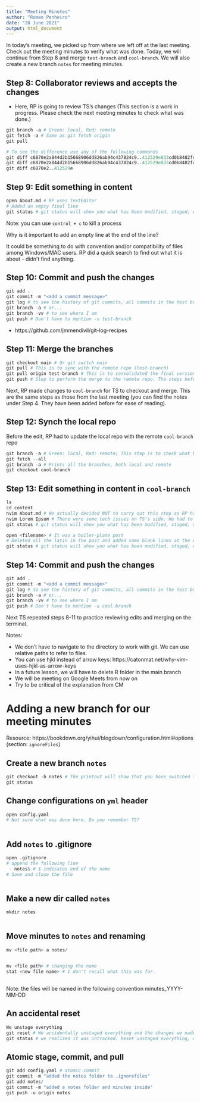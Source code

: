 ```yaml
---
title: "Meeting Minutes"
author: "Romeo Penheiro"
date: "28 June 2021"
output: html_document
---
```


In today's meeting, we picked up from where we left off at the last meeting. Check out the meeting minutes to verify what was done. Today, we will continue from Step 8 and merge `test-branch` and `cool-branch`. We will also create a new branch `notes` for meeting minutes.

## Step 8: Collaborator reviews and accepts the changes

- Here, RP is going to review TS's changes (This section is a work in progress. Please check the next meeting minutes to check what was done.)

```r
git branch -a # Green: local, Red: remote
git fetch -a # Same as git fetch origin
git pull

# To see the difference use any of the following commands
git diff c6870e2a844d2b15668906dd826ab94c437824c9..412529e833cd0b8482fd24f399969f44d33477c1 
git diff c6870e2a844d2b15668906dd826ab94c437824c9..412529e833cd0b8482fd24f399969f44d33477c1 --content/about.md 
git diff c6870e2..412529e

```

## Step 9: Edit something in content

```r
open About.md # RP uses TextEditor
# Added an empty final line
git status # git status will show you what has been modified, staged, or committed. 
```
Note: you can use `control + c` to kill a process

Why is it important to add an empty line at the end of the line?

It could be something to do with convention and/or compatibility of files among Windows/MAC users. RP did a quick search to find out what it is about - didn't find anything.

## Step 10: Commit and push the changes

```r
git add .
git commit -m "<add a commit message>"
git log # to see the history of git commits, all commits in the test branch, check out below all the recipes
git branch -a # or...
git branch -vv # to see where I am
git push # Don't have to mention -u test-branch
```

* https://github.com/jmmendivil/git-log-recipes

## Step 11: Merge the branches

```r
git checkout main # Or git switch main
git pull # This is to sync with the remote repo (test-branch)
git pull origin test-branch # This is to consolidated the final version of test branch and then merge to the main branch
git push # Step to perform the merge to the remote repo. The steps before this were done locally. If the pull request is successfully merged and closed, you will see it in GitHub GUI browser.

```


Next, RP made changes to `cool-branch` for TS to checkout and merge. This are the same steps as those from the last meeting (you can find the notes under Step 4. They have been added before for ease of reading).

## Step 12: Synch the local repo

Before the edit, RP had to update the local repo with the remote `cool-branch` repo

```r
git branch -a # Green: local, Red: remote; This step is to check what branch HEAD of local repo is on and if we need to switch. The printout will give a list of branches that the local repo currently has.
git fetch --all 
git branch -a # Prints all the branches, both local and remote
git checkout cool-branch

```

## Step 13: Edit something in content in `cool-branch`


```r
ls
cd content
nvim About.md # We actually decided NOT to carry out this step as RP had made changes here in his 'test-branch'. Instead, TS used...
nvim Lorem Ipsum # There were some tech issues on TS's side. He had to use control + c to toggle between save and edit mode on nvim. Usually, esc can be used to exit the text editor, but he wasn't able to use it because Zoom shreen sharing service had a tech issue. *
git status # git status will show you what has been modified, staged, or committed. 

open <filename> # It was a boiler-plate post
# Deleted all the latin in the post and added some blank lines at the end of the file
git status # git status will show you what has been modified, staged, or committed.

```

## Step 14: Commit and push the changes

```r
git add .
git commit -m "<add a commit message>"
git log # to see the history of git commits, all commits in the test branch, check out below all the recipes
git branch -a # or...
git branch -vv # to see where I am
git push # Don't have to mention -u cool-branch
```

Next TS repeated steps 8-11 to practice reviewing edits and merging on the terminal.

Notes:

- We don't have to navigate to the directory to work with git. We can use relative paths to refer to files.
- You can use hjkl instead of arrow keys: https://catonmat.net/why-vim-uses-hjkl-as-arrow-keys
- In a future lesson, we will have to delete R folder in the main branch
- We will be meeting on Google Meets from now on
- Try to be critical of the explanation from CM

# Adding a new branch for our meeting minutes

Resource: https://bookdown.org/yihui/blogdown/configuration.html#options (section: `ignoreFiles`)


## Create a new branch `notes`

```r
git checkout -b notes # The printout will show that you have switched to a new branch 'notes'
git status

```

## Change configurations on `yml` header

```r
open config.yaml
# Not sure what was done here. Do you remember TS?
        
```

## Add `notes` to .gitignore

```r
open .gitignore
# append the following line 
 - notes$ # $ indicates end of the name
# Save and close the file
        
```


## Make a new dir called `notes`

```r
mkdir notes
        
```

## Move minutes to `notes` and renaming

```r
mv <file path> a notes/

        
mv <file path> # changing the name
stat <new file name> # I don't recall what this was for. 
        
```

Note: the files will be named in the following convention minutes_YYYY-MM-DD

## An accidental reset

```r
We unstage everything 
git reset # We accidentally unstaged everything and the changes we made were no longer tracked. The printout shows was unstaged and here we noticed that the notes directory was not there so we did a ...
git status # we realized it was untracked. Reset unstaged everything, even the creation of notes dir, and the files inside. So we had to do atomic commits.

```


## Atomic stage, commit, and pull

```r
git add config.yaml # atomic commit
git commit -m "added the notes folder to .ignorefiles"
git add notes/
git commit -m "added a notes folder and minutes inside"
git push -u origin notes 
```


